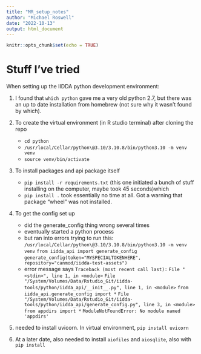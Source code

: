 ```yaml
---
title: "MR_setup_notes"
author: "Michael Roswell"
date: "2022-10-13"
output: html_document
---
```


```r
knitr::opts_chunk$set(echo = TRUE)
```

# Stuff I've tried
When setting up the IIDDA python development environment:

1. I found that `which python` gave me a very old python 2.7, but there was an
up to date installation from homebrew (not sure why it wasn't found by which).

1. To create the virtual environment (in R studio terminal) after cloning the
repo
    * `cd python`
    * `/usr/local/Cellar/python\@3.10/3.10.8/bin/python3.10 -m venv venv`
    * `source venv/bin/activate`
    
1. To install packages and api package itself
    * `pip install -r requirements.txt` (this one initiated a bunch of stuff
    installing on the computer, maybe took 45 seconds)which 
    * `pip install .` took essentially no time at all. Got a warning that
    package "wheel" was not installed.
    
1. To get the config set up 
    * did the generate_config thing  wrong several times
    * eventually started a python process
    * but ran into errors trying to run this: `/usr/local/Cellar/python\@3.10/3.10.8/bin/python3.10 -m venv venv`
`from iidda_api import generate_config`
`generate_config(token="MYSPECIALTOKENHERE", repository="canmod/iidda-test-assets")`
    * error message says 
    `Traceback (most recent call last):`
    `File "<stdin>", line 1, in <module>`
    `File "/System/Volumes/Data/Rstudio_Git/iidda-tools/python/iidda_api/__init__.py", line 1, in <module>`
    `  from iidda_api.generate_config import *`
    `File "/System/Volumes/Data/Rstudio_Git/iidda-tools/python/iidda_api/generate_config.py", line 3, in <module>`
    `  from appdirs import *`
    `ModuleNotFoundError: No module named 'appdirs'`
    
1. needed to install uvicorn. In virtual environment, `pip install uvicorn` 
1. At a later date, also needed to install `aiofiles` and `aiosqlite`, also 
  with `pip install`


